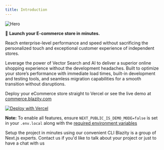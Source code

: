 ```yaml
---
title: Introduction
---
```


<Frame>
  <img className="block" src="/images/hero.png" alt="Hero" />
</Frame>

🚀 **Launch your E-commerce store in minutes.**

Reach enterprise-level performance and speed without sacrificing the personalized touch and exceptional customer experience of independent stores.

Leverage the power of Vector Search and AI to deliver a superior online shopping experience without the development headaches. Built to optimize your store’s performance with immediate load times, built-in development and testing tools, and seamless migration capabilities for a smooth transition without disruptions.

Deploy your eCommerce store straight to Vercel or see the live demo at [commerce.blazity.com](https://commerce.blazity.com/)


[![Deploy with Vercel](https://vercel.com/button)](https://vercel.com/new/clone?repository-url=https%3A%2F%2Fgithub.com%2FBlazity%2Fenterprise-commerce%2Ftree%2Fmain&envDescription=Full%20explanation%20on%20how%20to%20obtain%20keys&envLink=https%3A%2F%2Fdocs.commerce.blazity.com%2Fsetup&demo-title=Your%20Commerce&demo-description=AI-FIRST%20NEXT.JS%20STOREFRONT%20FOR%20COMPOSABLE%20COMMERCE&demo-url=https%3A%2F%2Fblazity.com%2Fr%2Fcommerce&demo-image=https%3A%2F%2Fcommerce.blazity.com%2Fopengraph-image.jpg&root-directory=apps%2Fweb)

**Note:** To enable all features, ensure `NEXT_PUBLIC_IS_DEMO_MODE=false` is set in your `.env.local` along with the [required environment variables](https://docs.commerce.blazity.com/setup#manual)

<CardGroup cols={2}>
  <Card title="Setup" icon="pen-to-square" href="/setup">
    Setup the project in minutes using our convenient CLI
  </Card>

  <Card title="Hire us!" icon="image" href="https://blazity.com/services/headless-ecommerce-solutions">
    Blazity is a group of Next.js experts. Contact us if you'd like to talk about your project or just to have a chat with us
  </Card>
</CardGroup>
